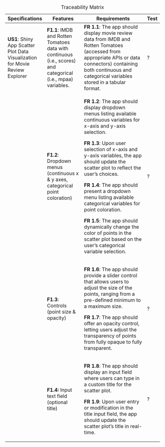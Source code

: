 ::: {style="font-size: 0.85em;"}
+------------------------------------------------------------------------------+----------------------------------------------------------------------------------------------------------------+-------------------------------------------------------------------------------------------------------------------------------------------------------------------------------------------------------------------------+------+
| Specifications                                                               | Features                                                                                                       | Requirements                                                                                                                                                                                                            | Test |
+==============================================================================+================================================================================================================+=========================================================================================================================================================================================================================+======+
| **US1**: Shiny App Scatter Plot Data Visualization for Movie Review Explorer | **F1.1**: IMDB and Rotten Tomatoes data with continuous (i.e., scores) and categorical (i.e., mpaa) variables. | **FR 1.1**: The app should display movie review data from IMDB and Rotten Tomatoes (accessed from appropriate APIs or data connectors) containing both continuous and categorical variables stored in a tabular format. | ?    |
+------------------------------------------------------------------------------+----------------------------------------------------------------------------------------------------------------+-------------------------------------------------------------------------------------------------------------------------------------------------------------------------------------------------------------------------+------+
|                                                                              | **F1.2**: Dropdown menus (continuous x & y axes, categorical point coloration)                                 | **FR 1.2**: The app should display dropdown menus listing available continuous variables for x-axis and y-axis selection.                                                                                               | ?    |
|                                                                              |                                                                                                                |                                                                                                                                                                                                                         |      |
|                                                                              |                                                                                                                | **FR 1.3**: Upon user selection of x-axis and y-axis variables, the app should update the scatter plot to reflect the user's choices.                                                                                   |      |
|                                                                              |                                                                                                                |                                                                                                                                                                                                                         |      |
|                                                                              |                                                                                                                | **FR 1.4**: The app should present a dropdown menu listing available categorical variables for point coloration.                                                                                                        |      |
|                                                                              |                                                                                                                |                                                                                                                                                                                                                         |      |
|                                                                              |                                                                                                                | **FR 1.5**: The app should dynamically change the color of points in the scatter plot based on the user's categorical variable selection.                                                                               |      |
+------------------------------------------------------------------------------+----------------------------------------------------------------------------------------------------------------+-------------------------------------------------------------------------------------------------------------------------------------------------------------------------------------------------------------------------+------+
|                                                                              | **F1.3**: Controls (point size & opacity)                                                                      | **FR 1.6**: The app should provide a slider control that allows users to adjust the size of the points, ranging from a pre-defined minimum to a maximum size.                                                           | ?    |
|                                                                              |                                                                                                                |                                                                                                                                                                                                                         |      |
|                                                                              |                                                                                                                | **FR 1.7**: The app should offer an opacity control, letting users adjust the transparency of points from fully opaque to fully transparent.                                                                            |      |
+------------------------------------------------------------------------------+----------------------------------------------------------------------------------------------------------------+-------------------------------------------------------------------------------------------------------------------------------------------------------------------------------------------------------------------------+------+
|                                                                              | **F1.4:** Input text field (optional title)                                                                    | **FR 1.8**: The app should display an input field where users can type in a custom title for the scatter plot.                                                                                                          | ?    |
|                                                                              |                                                                                                                |                                                                                                                                                                                                                         |      |
|                                                                              |                                                                                                                | **FR 1.9**: Upon user entry or modification in the title input field, the app should update the scatter plot's title in real-time.                                                                                      |      |
+------------------------------------------------------------------------------+----------------------------------------------------------------------------------------------------------------+-------------------------------------------------------------------------------------------------------------------------------------------------------------------------------------------------------------------------+------+

: Traceability Matrix
:::

